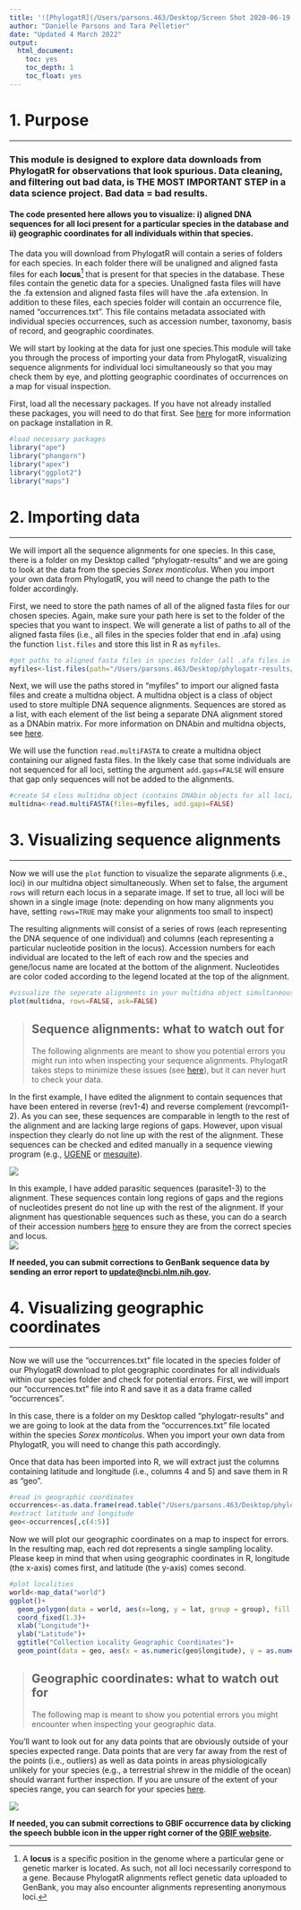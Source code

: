 ```yaml
---
title: '![PhylogatR](/Users/parsons.463/Desktop/Screen Shot 2020-06-19 at 6.37.48 PM.png) Checking Your Data'
author: "Danielle Parsons and Tara Pelletier"
date: "Updated 4 March 2022"
output:
  html_document:
    toc: yes
    toc_depth: 1
    toc_float: yes
---
```

# 1. Purpose
***
### This module is designed to explore data downloads from PhylogatR for observations that look spurious. Data cleaning, and filtering out bad data, is THE MOST IMPORTANT STEP in a data science project. Bad data = bad results.

#### The code presented here allows you to visualize: i) aligned DNA sequences for all loci present for a particular species in the database and ii) geographic coordinates for all individuals within that species. 

The data you will download from PhylogatR will contain a series of folders for each species. In each folder there will be unaligned and aligned fasta files for each **locus**[^1] that is present for that species in the database. These files contain the genetic data for a species. Unaligned fasta files will have the .fa extension and aligned fasta files will have the .afa extension. In addition to these files, each species folder will contain an occurrence file, named "occurrences.txt". This file contains metadata associated with individual species occurrences, such as accession number, taxonomy, basis of record, and geographic coordinates. 

[^1]: A **locus** is a specific position in the genome where a particular gene or genetic marker is located. As such, not all loci necessarily correspond to a gene. Because PhylogatR alignments reflect genetic data uploaded to GenBank, you may also encounter alignments representing anonymous loci.

We will start by looking at the data for just one species.This module will take you through the process of importing your data from PhylogatR, visualizing sequence alignments for individual loci simultaneously so that you may check them by eye, and plotting geographic coordinates of occurrences on a map for visual inspection.  

First, load all the necessary packages. If you have not already installed these packages, you will need to do that first. See [here](https://www.neonscience.org/packages-in-r){target="_blank" rel="noopener"} for more information on package installation in R.

```r
#load necessary packages
library("ape")
library("phangorn")
library("apex")
library("ggplot2")
library("maps")
```

# 2. Importing data
***
We will import all the sequence alignments for one species. In this case, there is a folder on my Desktop called “phylogatr-results” and we are going to look at the data from the species *Sorex monticolus*. When you import your own data from PhylogatR, you will need to change the path to the folder accordingly.

First, we need to store the path names of all of the aligned fasta files for our chosen species. Again, make sure your path here is set to the folder of the species that you want to inspect. We will generate a list of paths to all of the aligned fasta files (i.e., all files in the species folder that end in .afa) using the function `list.files` and store this list in R as `myfiles`. 

```r
#get paths to aligned fasta files in species folder (all .afa files in downloaded PhylogatR folder)
myfiles<-list.files(path="/Users/parsons.463/Desktop/phylogatr-results/Sorex-monticolus", pattern=".afa", full.names=TRUE)
```

Next, we will use the paths stored in "myfiles" to import our aligned fasta files and create a multidna object. A multidna object is a class of object used to store multiple DNA sequence alignments. Sequences are stored as a list, with each element of the list being a separate DNA alignment stored as a DNAbin matrix. For more information on DNAbin and multidna objects, see [here](https://cran.r-project.org/web/packages/apex/apex.pdf){target="_blank" rel="noopener"}.

We will use the function `read.multiFASTA` to create a multidna object containing our aligned fasta files. In the likely case that some individuals are not sequenced for all loci, setting the argument `add.gaps=FALSE` will ensure that gap only sequences will not be added to the alignments. 

```r
#create S4 class multidna object (contains DNAbin objects for all loci/.afa alignment files)
multidna<-read.multiFASTA(files=myfiles, add.gaps=FALSE)
```

# 3. Visualizing sequence alignments
***
Now we will use the `plot` function to visualize the separate alignments (i.e., loci) in our multidna object simultaneously. When set to false, the argument `rows` will return each locus in a separate image. If set to true, all loci will be shown in a single image (note: depending on how many alignments you have, setting `rows=TRUE` may make your alignments too small to inspect) 

The resulting alignments will consist of a series of rows (each representing the DNA sequence of one individual) and columns (each representing a particular nucleotide position in the locus). Accession numbers for each individual are located to the left of each row and the species and gene/locus name are located at the bottom of the alignment. Nucleotides are color coded according to the legend located at the top of the alignment. 
```r
#visualize the seperate alignments in your multidna object simultaneously
plot(multidna, rows=FALSE, ask=FALSE)
```

> ## Sequence alignments: what to watch out for ##
The following alignments are meant to show you potential errors you might run into when inspecting your sequence alignments. PhylogatR takes steps to minimize these issues (see [here](https://phylogatr.org){target="_blank" rel="noopener"}), but it can never hurt to check your data.

In the first example, I have edited the alignment to contain sequences that have been entered in reverse (rev1-4) and reverse complement (revcompl1-2). As you can see, these sequences are comparable in length to the rest of the alignment and are lacking large regions of gaps. However, upon visual inspection they clearly do not line up with the rest of the alignment. These sequences can be checked and edited manually in a sequence viewing program (e.g.,  [UGENE](http://ugene.net){target="_blank" rel="noopener"} or [mesquite](http://www.mesquiteproject.org/?BasicMesquiteOperationPanel=open){target="_blank" rel="noopener"}). 

![](/Users/parsons.463/Desktop/Rplot.png)

In this example, I have added parasitic sequences (parasite1-3) to the alignment. These sequences contain long regions of gaps and the regions of nucleotides present do not line up with the rest of the alignment. If your alignment has questionable sequences such as these, you can do a search of their accession numbers [here](https://www.ncbi.nlm.nih.gov){target="_blank" rel="noopener"} to ensure they are from the correct species and locus.  
![](/Users/parsons.463/Desktop/Rplot01.png)

**If needed, you can submit corrections to GenBank sequence data by sending an error report to [update@ncbi.nlm.nih.gov](update@ncbi.nlm.nih.gov).**

# 4. Visualizing geographic coordinates 
***
Now we will use the "occurrences.txt" file located in the species folder of our PhylogatR download to plot geographic coordinates for all individuals within our species folder and check for potential errors. First, we will import our "occurrences.txt" file into R and save it as a data frame called "occurrences". 

In this case, there is a folder on my Desktop called “phylogatr-results” and we are going to look at the data from the "occurrences.txt" file located within the species *Sorex monticolus*. When you import your own data from PhylogatR, you will need to change this path accordingly.

Once that data has been imported into R, we will extract just the columns containing latitude and longitude (i.e., columns 4 and 5) and save them in R as "geo". 

```r
#read in geographic coordinates
occurrences<-as.data.frame(read.table("/Users/parsons.463/Desktop/phylogatr-results/Sorex-monticolus/occurrences.txt", header=TRUE, sep="\t"))
#extract latitude and longitude
geo<-occurrences[,c(4:5)]
```

Now we will plot our geographic coordinates on a map to inspect for errors. In the resulting map, each red dot represents a single sampling locality. Please keep in mind that when using geographic coordinates in R, longitude (the x-axis) comes first, and latitude (the y-axis) comes second.  

```r
#plot localities
world<-map_data("world")
ggplot()+ 
  geom_polygon(data = world, aes(x=long, y = lat, group = group), fill = "lightgrey", color = "gray30", size = .25)+
  coord_fixed(1.3)+
  xlab("Longitude")+
  ylab("Latitude")+
  ggtitle("Collection Locality Geographic Coordinates")+
  geom_point(data = geo, aes(x = as.numeric(geo$longitude), y = as.numeric(geo$latitude)), color = "red", size = 0.8)
```

> ## Geographic coordinates: what to watch out for ##
The following map is meant to show you potential errors you might encounter when inspecting your geographic data. 

You'll want to look out for any data points that are obviously outside of your species expected range. Data points that are very far away from the rest of the points (i.e., outliers) as well as data points in areas physiologically unlikely for your species (e.g., a terrestrial shrew in the middle of the ocean) should warrant further inspection. If you are unsure of the extent of your species range, you can search for your species [here](https://www.iucnredlist.org){target="_blank" rel="noopener"}. 

![](/Users/parsons.463/Desktop/Rplot02.png)

**If needed, you can submit corrections to GBIF occurrence data by clicking the speech bubble icon in the upper right corner of the [GBIF website](https://www.gbif.org).**
